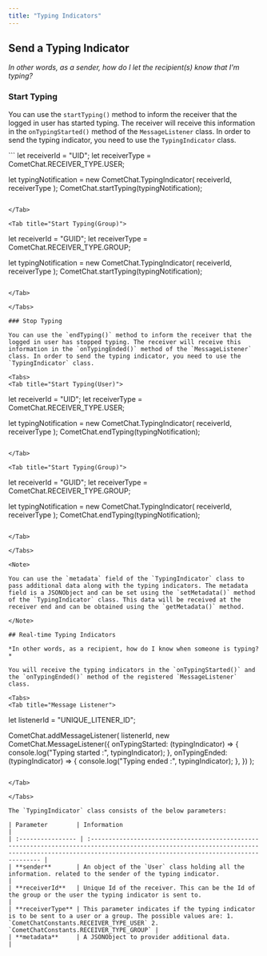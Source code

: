 ```yaml
---
title: "Typing Indicators"
---
```




## Send a Typing Indicator

*In other words, as a sender, how do I let the recipient(s) know that I'm typing?*

### Start Typing

You can use the `startTyping()` method to inform the receiver that the logged in user has started typing. The receiver will receive this information in the `onTypingStarted()` method of the `MessageListener` class. In order to send the typing indicator, you need to use the `TypingIndicator` class.

<Tabs>
<Tab title="Start Typing(User)">
```
let receiverId = "UID";
let receiverType = CometChat.RECEIVER_TYPE.USER;

let typingNotification = new CometChat.TypingIndicator(
  receiverId,
  receiverType
);
CometChat.startTyping(typingNotification);
```

</Tab>

<Tab title="Start Typing(Group)">
```
let receiverId = "GUID";
let receiverType = CometChat.RECEIVER_TYPE.GROUP;

let typingNotification = new CometChat.TypingIndicator(
  receiverId,
  receiverType
);
CometChat.startTyping(typingNotification);
```

</Tab>

</Tabs>

### Stop Typing

You can use the `endTyping()` method to inform the receiver that the logged in user has stopped typing. The receiver will receive this information in the `onTypingEnded()` method of the `MessageListener` class. In order to send the typing indicator, you need to use the `TypingIndicator` class.

<Tabs>
<Tab title="Start Typing(User)">
```
let receiverId = "UID";
let receiverType = CometChat.RECEIVER_TYPE.USER;

let typingNotification = new CometChat.TypingIndicator(
  receiverId,
  receiverType
);
CometChat.endTyping(typingNotification);
```

</Tab>

<Tab title="Start Typing(Group)">
```
let receiverId = "GUID";
let receiverType = CometChat.RECEIVER_TYPE.GROUP;

let typingNotification = new CometChat.TypingIndicator(
  receiverId,
  receiverType
);
CometChat.endTyping(typingNotification);
```

</Tab>

</Tabs>

<Note>

You can use the `metadata` field of the `TypingIndicator` class to pass additional data along with the typing indicators. The metadata field is a JSONObject and can be set using the `setMetadata()` method of the `TypingIndicator` class. This data will be received at the receiver end and can be obtained using the `getMetadata()` method.

</Note>

## Real-time Typing Indicators

*In other words, as a recipient, how do I know when someone is typing?*

You will receive the typing indicators in the `onTypingStarted()` and the `onTypingEnded()` method of the registered `MessageListener` class.

<Tabs>
<Tab title="Message Listener">
```
let listenerId = "UNIQUE_LITENER_ID";

CometChat.addMessageListener(
  listenerId,
  new CometChat.MessageListener({
    onTypingStarted: (typingIndicator) => {
      console.log("Typing started :", typingIndicator);
    },
    onTypingEnded: (typingIndicator) => {
      console.log("Typing ended :", typingIndicator);
    },
  })
);
```

</Tab>

</Tabs>

The `TypingIndicator` class consists of the below parameters:

| Parameter        | Information                                                                                                                                                                                          |
| :---------------- | :---------------------------------------------------------------------------------------------------------------------------------------------------------------------------------------------------- |
| **sender**       | An object of the `User` class holding all the information. related to the sender of the typing indicator.                                                                                            |
| **receiverId**   | Unique Id of the receiver. This can be the Id of the group or the user the typing indicator is sent to.                                                                                              |
| **receiverType** | This parameter indicates if the typing indicator is to be sent to a user or a group. The possible values are: 1. `CometChatConstants.RECEIVER_TYPE_USER` 2. `CometChatConstants.RECEIVER_TYPE_GROUP` |
| **metadata**     | A JSONObject to provider additional data.                                                                                                                                                            |
